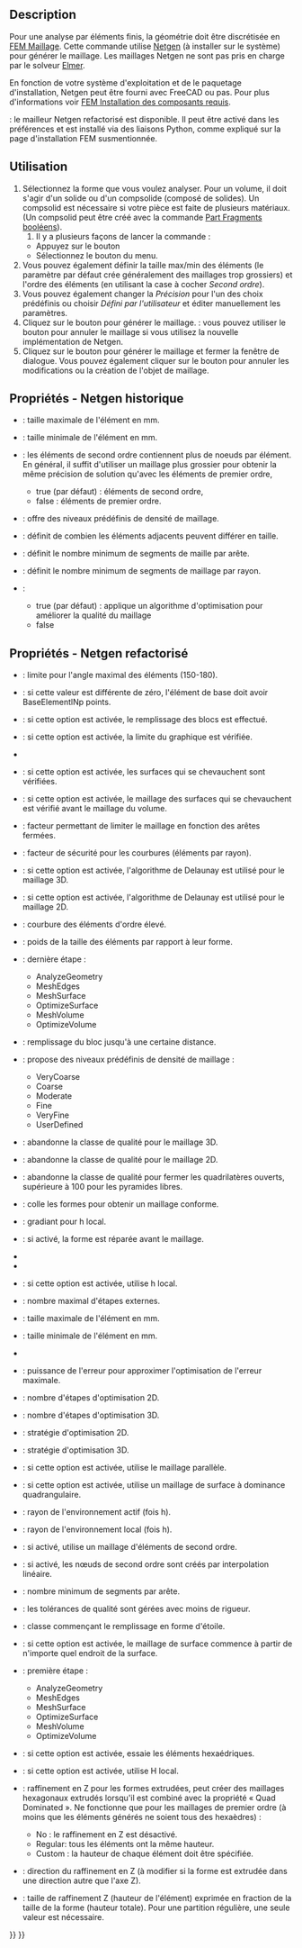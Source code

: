<languages/>

{{Docnav/fr
|[[FEM_ConstantVacuumPermittivity/fr|Constante de permittivité du vide]]
|[[FEM_MeshGmshFromShape/fr|Mailler avec Gmsh]]
|[[FEM_Workbench/fr|Atelier FEM]]
|IconL=FEM_ConstantVacuumPermittivity.svg
|IconR=FEM_MeshGmshFromShape.svg
|IconC=Workbench_FEM.svg
}}

{{GuiCommandContainer
|
{{GuiCommand/fr
|Name=FEM MeshNetgenFromShape
|Name/fr=FEM Mailler avec Netgen
|MenuLocation=Maillage → Mailler avec le mailleur Netgen
|Workbenches=[[FEM_Workbench/fr|FEM]]
|SeeAlso=[[FEM_tutorial/fr|FEM Tutoriel]]
}}
{{GuiCommandFemInfo/fr
|Solvers=CalculiX, Mystran, Z88
}}
}}

==Description==

Pour une analyse par éléments finis, la géométrie doit être discrétisée en [[FEM_Mesh/fr|FEM Maillage]]. Cette commande utilise [https://www.ngsolve.org/ Netgen] (à installer sur le système) pour générer le maillage. Les maillages Netgen ne sont pas pris en charge par le solveur [[FEM_SolverElmer/fr|Elmer]].

En fonction de votre système d'exploitation et de le paquetage d'installation, Netgen peut être fourni avec FreeCAD ou pas. Pour plus d'informations voir [[FEM_Install/fr#Netgen|FEM Installation des composants requis]].

{{Version/fr|1.0}} : le mailleur Netgen refactorisé est disponible. Il peut être activé dans les préférences et est installé via des liaisons Python, comme expliqué sur la page d'installation FEM susmentionnée.

<span id="Usage"></span>
==Utilisation==

# Sélectionnez la forme que vous voulez analyser. Pour un volume, il doit s'agir d'un solide ou d'un compsolide (composé de solides). Un compsolid est nécessaire si votre pièce est faite de plusieurs matériaux. (Un compsolid peut être créé avec la commande [[Part_BooleanFragments/fr|Part Fragments booléens]]).
## Il y a plusieurs façons de lancer la commande :
#* Appuyez sur le bouton {{Button|[[Image:FEM_MeshNetgenFromShape.svg|16px]] [[FEM_MeshNetgenFromShape/fr|Mailler avec le mailleur Netgen]]}}
#* Sélectionnez le bouton {{MenuCommand|Maillage → [[Image:FEM_MeshGmshFromShape.svg|16px]] Mailler avec le mailleur Netgen}} du menu.
# Vous pouvez également définir la taille max/min des éléments (le paramètre par défaut crée généralement des maillages trop grossiers) et l'ordre des éléments (en utilisant la case à cocher ''Second ordre'').
# Vous pouvez également changer la ''Précision'' pour l'un des choix prédéfinis ou choisir ''Défini par l'utilisateur'' et éditer manuellement les paramètres.
# Cliquez sur le bouton {{Button|Appliquer}} pour générer le maillage. {{Version/fr|1.0}} : vous pouvez utiliser le bouton {{Button|Annuler}} pour annuler le maillage si vous utilisez la nouvelle implémentation de Netgen.
# Cliquez sur le bouton {{Button|OK}} pour générer le maillage et fermer la fenêtre de dialogue. Vous pouvez également cliquer sur le bouton {{Button|Annuler}} pour annuler les modifications ou la création de l'objet de maillage.

<span id="Properties_-_Legacy_Netgen"></span>
== Propriétés - Netgen historique==

* {{PropertyData|Max. Size}} : taille maximale de l'élément en mm.
* {{PropertyData|Min. Size}} : taille minimale de l'élément en mm. {{Version/fr|1.0}}
* {{PropertyData|Second order}} : les éléments de second ordre contiennent plus de noeuds par élément. En général, il suffit d'utiliser un maillage plus grossier pour obtenir la même précision de solution qu'avec les éléments de premier ordre,
** true (par défaut) : éléments de second ordre,
** false : éléments de premier ordre. 
* {{PropertyData|Fineness}} : offre des niveaux prédéfinis de densité de maillage.
* {{PropertyData|Growth Rate}} : définit de combien les éléments adjacents peuvent différer en taille.
* {{PropertyData|Nb. Segs per Edge}} : définit le nombre minimum de segments de maille par arête.
* {{PropertyData|Nb. Segs per Radius}} : définit le nombre minimum de segments de maillage par rayon.
* {{PropertyData|Optimize}} :
** true (par défaut) : applique un algorithme d'optimisation pour améliorer la qualité du maillage
** false

<span id="Properties_-_Refactored_Netgen"></span>
== Propriétés - Netgen refactorisé ==

* {{PropertyData|Bad Element Limit}} : limite pour l'angle maximal des éléments (150-180).
* {{PropertyData|Base Element Np}} : si cette valeur est différente de zéro, l'élément de base doit avoir BaseElementlNp points.
* {{PropertyData|Block Fill}} : si cette option est activée, le remplissage des blocs est effectué.
* {{PropertyData|Check Chart Boundary}} : si cette option est activée, la limite du graphique est vérifiée.
* {{PropertyData|Check Impossible}}
* {{PropertyData|Check Overlap}} : si cette option est activée, les surfaces qui se chevauchent sont vérifiées.
* {{PropertyData|Check Overlapping Boundary}} : si cette option est activée, le maillage des surfaces qui se chevauchent est vérifié avant le maillage du volume.
* {{PropertyData|Close Edge Factor}} : facteur permettant de limiter le maillage en fonction des arêtes fermées.
* {{PropertyData|Curvature Safety}} : facteur de sécurité pour les courbures (éléments par rayon).
* {{PropertyData|Delaunay}} : si cette option est activée, l'algorithme de Delaunay est utilisé pour le maillage 3D.
* {{PropertyData|Delaunay2d}} : si cette option est activée, l'algorithme de Delaunay est utilisé pour le maillage 2D.
* {{PropertyData|Element Order}} : courbure des éléments d'ordre élevé.
* {{PropertyData|Element Size Weight}} : poids de la taille des éléments par rapport à leur forme.
* {{PropertyData|End Step}} : dernière étape :
** AnalyzeGeometry
** MeshEdges
** MeshSurface
** OptimizeSurface
** MeshVolume
** OptimizeVolume
* {{PropertyData|Fill Distance}} : remplissage du bloc jusqu'à une certaine distance.
* {{PropertyData|Fineness}} : propose des niveaux prédéfinis de densité de maillage :
** VeryCoarse
** Coarse
** Moderate
** Fine
** VeryFine
** UserDefined
* {{PropertyData|Give Up Tolerance}} : abandonne la classe de qualité pour le maillage 3D.
* {{PropertyData|Give Up Tolerance2d}} : abandonne la classe de qualité pour le maillage 2D.
* {{PropertyData|Give Up Tolerance Open Quads}} : abandonne la classe de qualité pour fermer les quadrilatères ouverts, supérieure à 100 pour les pyramides libres.
* {{PropertyData|Glue}} : colle les formes pour obtenir un maillage conforme. {{Version/fr|1.1}}
* {{PropertyData|Growth Rate}} : gradiant pour h local.
* {{PropertyData|Heal Shape}} : si activé, la forme est réparée avant le maillage.
* {{PropertyData|Invert Tets}}
* {{PropertyData|Invert Trigs}}
* {{PropertyData|Local H}} : si cette option est activée, utilise h local.
* {{PropertyData|Max Outer Steps}} : nombre maximal d'étapes externes.
* {{PropertyData|Max Size}} : taille maximale de l'élément en mm.
* {{PropertyData|Min Size}} : taille minimale de l'élément en mm.
* {{PropertyData|Only3d Domain Nr}}
* {{PropertyData|Optimization Error Power}} : puissance de l'erreur pour approximer l'optimisation de l'erreur maximale.
* {{PropertyData|Optimization Steps2d}} : nombre d'étapes d'optimisation 2D.
* {{PropertyData|Optimization Steps3d}} : nombre d'étapes d'optimisation 3D.
* {{PropertyData|Optimize2d}} : stratégie d'optimisation 2D.
* {{PropertyData|Optimize3d}} : stratégie d'optimisation 3D.
* {{PropertyData|Parallel Meshing}} : si cette option est activée, utilise le maillage parallèle.
* {{PropertyData|Quad Dominated}} : si cette option est activée, utilise un maillage de surface à dominance quadrangulaire.
* {{PropertyData|Relinner Safety}} : rayon de l'environnement actif (fois h).
* {{PropertyData|Safety}} : rayon de l'environnement local (fois h).
* {{PropertyData|Second Order}} : si activé, utilise un maillage d'éléments de second ordre.
* {{PropertyData|Second Order Linear}} : si activé, les nœuds de second ordre sont créés par interpolation linéaire.
* {{PropertyData|Segments Per Edge}} : nombre minimum de segments par arête.
* {{PropertyData|Sloppy}} : les tolérances de qualité sont gérées avec moins de rigueur.
* {{PropertyData|Star Shape Class}} : classe commençant le remplissage en forme d'étoile.
* {{PropertyData|Start In Surface}} : si cette option est activée, le maillage de surface commence à partir de n'importe quel endroit de la surface.
* {{PropertyData|Start Step}} : première étape :
** AnalyzeGeometry
** MeshEdges
** MeshSurface
** OptimizeSurface
** MeshVolume
** OptimizeVolume
* {{PropertyData|Try Hexes}} : si cette option est activée, essaie les éléments hexaédriques.
* {{PropertyData|Use Local H}} : si cette option est activée, utilise H local.
* {{PropertyData|ZRefine}} : raffinement en Z pour les formes extrudées, peut créer des maillages hexagonaux extrudés lorsqu'il est combiné avec la propriété « Quad Dominated ». {{Version/fr|1.1}} Ne fonctionne que pour les maillages de premier ordre (à moins que les éléments générés ne soient tous des hexaèdres) :
** No : le raffinement en Z est désactivé.
** Regular: tous les éléments ont la même hauteur.
** Custom : la hauteur de chaque élément doit être spécifiée.
* {{PropertyData|ZRefine Direction}} : direction du raffinement en Z (à modifier si la forme est extrudée dans une direction autre que l'axe Z). {{Version/fr|1.1}}
* {{PropertyData|ZRefine Size}} : taille de raffinement Z (hauteur de l'élément) exprimée en fraction de la taille de la forme (hauteur totale). Pour une partition régulière, une seule valeur est nécessaire. {{Version/fr|1.1}}


{{Docnav/fr
|[[FEM_ConstantVacuumPermittivity/fr|Constante de permittivité du vide]]
|[[FEM_MeshGmshFromShape/fr|Mailler avec Gmsh]]
|[[FEM_Workbench/fr|Atelier FEM]]
|IconL=FEM_ConstantVacuumPermittivity.svg
|IconR=FEM_MeshGmshFromShape.svg
|IconC=Workbench_FEM.svg
}}

{{FEM_Tools_navi{{#translation:}}}}
{{Userdocnavi{{#translation:}}}}